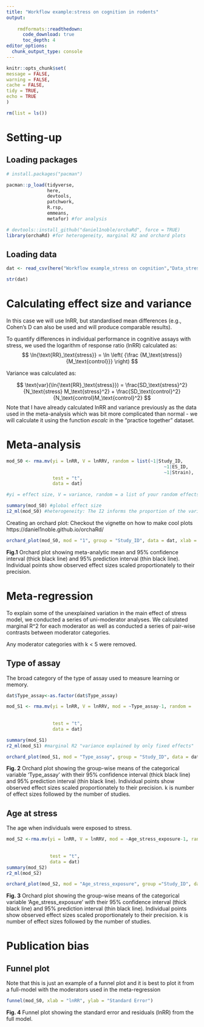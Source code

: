 ```yaml
---
title: "Workflow example:stress on cognition in rodents"
output: 
    
    rmdformats::readthedown:
      code_download: true
      toc_depth: 4
editor_options: 
  chunk_output_type: console
---
```


```r
knitr::opts_chunk$set(
message = FALSE,
warning = FALSE,
cache = FALSE, 
tidy = TRUE, 
echo = TRUE
)

rm(list = ls())
```

# Setting-up {.tabset}

## Loading packages

```r
# install.packages("pacman")

pacman::p_load(tidyverse, 
               here,
               devtools,
               patchwork,
               R.rsp,
               emmeans,
               metafor) #for analysis

# devtools::install_github("daniel1noble/orchaRd", force = TRUE)
library(orchaRd) #for heterogeneity, marginal R2 and orchard plots

```

## Loading data

```r
dat <- read_csv(here("Workflow example_stress on cognition","Data_stress on cognition.csv"))

str(dat)
```


# Calculating effect size and variance

In this case we will use lnRR, but standardised mean differences (e.g., Cohen's D can also be used and will produce comparable results).


To quantify differences in individual performance in cognitive assays with stress, we used the logarithm of response ratio (lnRR) calculated as:
$$
\ln{\text{RR}_\text{stress}} = \ln \left(
{\frac {M_\text{stress}} {M_\text{control}}} 
 \right)
$$

Variance was calculated as:

$$
\text{var}(\ln{\text{RR}_\text{stress}}) =
\frac{SD_\text{stress}^2}{N_\text{stress} M_\text{stress}^2} + \frac{SD_\text{control}^2}{N_\text{control}M_\text{control}^2}
$$ 
Note that I have already calculated lnRR and variance previously as the data used in the meta-analysis which was bit more complicated than normal - we will calculate it using the function *escalc* in the "practice together" dataset. 

# Meta-analysis
```r
mod_S0 <- rma.mv(yi = lnRR, V = lnRRV, random = list(~1|Study_ID,
                                                          ~1|ES_ID,
                                                          ~1|Strain),
                 test = "t", 
                 data = dat)

#yi = effect size, V = variance, random = a list of your random effects (these will always include study ID and effect size ID)

summary(mod_S0) #global effect size
i2_ml(mod_S0) #heterogeneity: The I2 informs the proportion of the variance in observed effect is due to variance in true effects rather than sampling error
```

Creating an orchard plot:
Checkout the vignette on how to make cool plots https://daniel1noble.github.io/orchaRd/
```r
orchard_plot(mod_S0, mod = "1", group = "Study_ID", data = dat, xlab = "lnRR", alpha=0.4)

```

**Fig.1** Orchard plot showing meta-analytic mean and 95% confidence interval (thick black line) and 95% prediction interval (thin black line). Individual points show observed effect sizes scaled proportionately to their precision.

# Meta-regression 

To explain some of the unexplained variation in the main effect of stress model, we conducted a series of uni-moderator analyses. We calculated marginal R\^2 for each moderator as well as conducted a series of pair-wise contrasts between moderator categories.

Any moderator categories with k \< 5 were removed.

## Type of assay

The broad category of the type of assay used to measure learning or memory.

```r
dat$Type_assay<-as.factor(dat$Type_assay)

mod_S1 <- rma.mv(yi = lnRR, V = lnRRV, mod = ~Type_assay-1, random =   list(~1|Study_ID,
                                                                                    ~1|ES_ID,
                                                                                    ~1|Strain),
                 test = "t",
                 data = dat)

summary(mod_S1)
r2_ml(mod_S1) #marginal R2 "variance explained by only fixed effects"
```


```r
orchard_plot(mod_S1, mod = "Type_assay", group = "Study_ID", data = dat, xlab = "lnRR", alpha=0.4) 
```

**Fig. 2** Orchard plot showing the group-wise means of the categorical variable 'Type_assay' with their 95% confidence interval (thick black line) and 95% prediction interval (thin black line). Individual points show observed effect sizes scaled proportionately to their precision. k is number of effect sizes followed by the number of studies.


## Age at stress

The age when individuals were exposed to stress.

```r

mod_S2 <-rma.mv(yi = lnRR, V = lnRRV, mod = ~Age_stress_exposure-1, random = list(~1|Study_ID,
                                                                                       ~1|ES_ID,
                                                                                       ~1|Strain),
                test = "t",
                data = dat)
summary(mod_S2) 
r2_ml(mod_S2) 
```


```r
orchard_plot(mod_S2, mod = "Age_stress_exposure", group ="Study_ID", data = dat, xlab = "lnRR", alpha=0.4) 
```

**Fig. 3** Orchard plot showing the group-wise means of the categorical variable 'Age_stress_exposure' with their 95% confidence interval (thick black line) and 95% prediction interval (thin black line). Individual points show observed effect sizes scaled proportionately to their precision. k is number of effect sizes followed by the number of studies.

# Publication bias

## Funnel plot

Note that this is just an example of a funnel plot and it is best to plot it from a full-model with the moderators used in the meta-regression

```r
funnel(mod_S0, xlab = "lnRR", ylab = "Standard Error")
```

**Fig. 4** Funnel plot showing the standard error and residuals (lnRR) from the full model.
